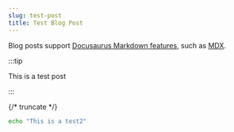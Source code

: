 ```yaml
---
slug: test-post
title: Test Blog Post
---
```


Blog posts support [Docusaurus Markdown features](https://docusaurus.io/docs/markdown-features), such as [MDX](https://mdxjs.com/).

:::tip

This is a test post

:::

{/* truncate */}

```bash
echo "This is a test2"
```
